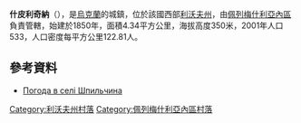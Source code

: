 {{coord|49|39|43|N|24|16|44|E|scale:100000|display=title}}

'''什皮利奇納'''（{{lang-uk|Шпильчина}}），是[[烏克蘭|烏克蘭]]的城鎮，位於該國西部[[利沃夫州|利沃夫州]]，由[[佩列梅什利亞內區|佩列梅什利亞內區]]負責管轄，始建於1850年，面積4.34平方公里，海拔高度350米，2001年人口533，人口密度每平方公里122.81人。

==參考資料==
* [http://weather.in.ua/ua/l'vovskaja/29140 Погода в селі Шпильчина] {{Wayback|url=http://weather.in.ua/ua/l'vovskaja/29140 |date=20201126213418 }}

[[Category:利沃夫州村落|Category:利沃夫州村落]]
[[Category:佩列梅什利亞內區村落|Category:佩列梅什利亞內區村落]]


{{Lviv-geo-stub}}